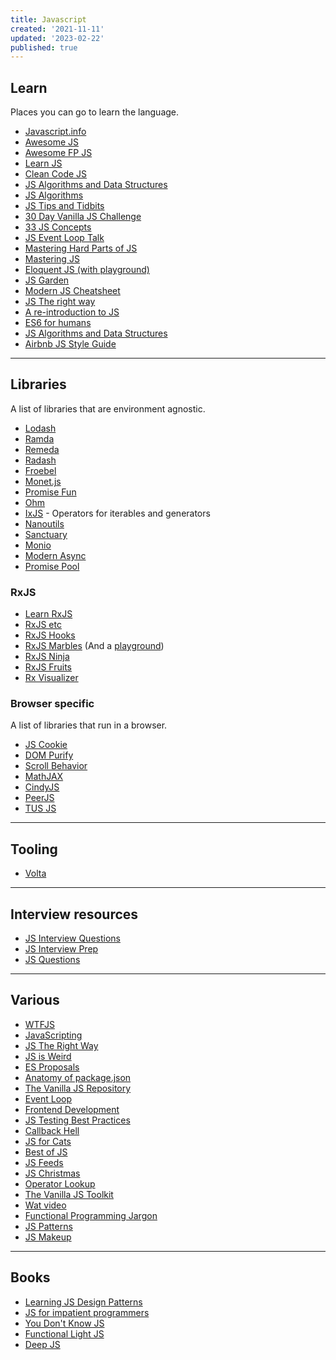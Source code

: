 ```yaml
---
title: Javascript
created: '2021-11-11'
updated: '2023-02-22'
published: true
---
```


## Learn

Places you can go to learn the language.

-   [Javascript.info](https://javascript.info/)
-   [Awesome JS](https://github.com/sorrycc/awesome-javascript)
-   [Awesome FP JS](https://github.com/stoeffel/awesome-fp-js)
-   [Learn JS](https://gitbook.gitbook.io/learn-javascript/)
-   [Clean Code JS](https://github.com/ryanmcdermott/clean-code-javascript)
-   [JS Algorithms and Data Structures](https://github.com/trekhleb/javascript-algorithms)
-   [JS Algorithms](https://github.com/TheAlgorithms/Javascript)
-   [JS Tips and Tidbits](https://github.com/nas5w/javascript-tips-and-tidbits)
-   [30 Day Vanilla JS Challenge](https://javascript30.com/)
-   [33 JS Concepts](https://github.com/leonardomso/33-js-concepts)
-   [JS Event Loop Talk](https://maximorlov.com/javascript-event-loop-talk/)
-   [Mastering Hard Parts of JS](https://dev.to/internettradie/mastering-hard-parts-of-javascript-callbacks-i-3aj0)
-   [Mastering JS](https://masteringjs.io/)
-   [Eloquent JS (with playground)](https://try.javascript.org.pl/)
-   [JS Garden](https://bonsaiden.github.io/JavaScript-Garden/)
-   [Modern JS Cheatsheet](https://github.com/mbeaudru/modern-js-cheatsheet)
-   [JS The right way](https://jstherightway.org/)
-   [A re-introduction to JS](https://developer.mozilla.org/en-US/docs/Web/JavaScript/A_re-introduction_to_JavaScript)
-   [ES6 for humans](https://github.com/metagrover/ES6-for-humans)
-   [JS Algorithms and Data Structures](https://www.freecodecamp.org/learn/javascript-algorithms-and-data-structures/)
-   [Airbnb JS Style Guide](https://github.com/airbnb/javascript)

---

## Libraries

A list of libraries that are environment agnostic.

-   [Lodash](https://lodash.com/)
-   [Ramda](https://ramdajs.com/)
-   [Remeda](https://github.com/remeda/remeda)
-   [Radash](https://github.com/rayepps/radash)
-   [Froebel](https://github.com/MathisBullinger/froebel)
-   [Monet.js](https://github.com/monet/monet.js)
-   [Promise Fun](https://github.com/sindresorhus/promise-fun)
-   [Ohm](https://github.com/harc/ohm)
-   [IxJS](https://github.com/ReactiveX/IxJS) - Operators for iterables and generators
-   [Nanoutils](https://github.com/nanoutils/nanoutils)
-   [Sanctuary](https://github.com/sanctuary-js/sanctuary)
-   [Monio](https://github.com/getify/monio)
-   [Modern Async](https://github.com/nicolas-van/modern-async)
-   [Promise Pool](https://github.com/supercharge/promise-pool)

### RxJS

-   [Learn RxJS](https://www.learnrxjs.io/)
-   [RxJS etc](https://github.com/cartant/rxjs-etc)
-   [RxJS Hooks](https://github.com/LeetCode-OpenSource/rxjs-hooks)
-   [RxJS Marbles](https://github.com/cartant/rxjs-marbles) (And a [playground](https://rxmarbles.com/))
-   [RxJS Ninja](https://github.com/rxjs-ninja/rxjs-ninja)
-   [RxJS Fruits](https://www.rxjs-fruits.com)
-   [Rx Visualizer](https://rxviz.com/)

### Browser specific

A list of libraries that run in a browser.

-   [JS Cookie](https://github.com/js-cookie/js-cookie)
-   [DOM Purify](https://github.com/cure53/DOMPurify)
-   [Scroll Behavior](https://github.com/taion/scroll-behavior)
-   [MathJAX](https://github.com/mathjax/MathJax)
-   [CindyJS](https://github.com/CindyJS/CindyJS)
-   [PeerJS](https://github.com/peers/peerjs)
-   [TUS JS](https://github.com/tus/tus-js-client)

---

## Tooling

-   [Volta](https://volta.sh/)

---

## Interview resources

-   [JS Interview Questions](https://mindmajix.com/javascript-interview-questions)
-   [JS Interview Prep](https://www.freecodecamp.org/news/javascript-interview-prep-cheatsheet/)
-   [JS Questions](https://github.com/lydiahallie/javascript-questions)

---

## Various

-   [WTFJS](https://github.com/denysdovhan/wtfjs)
-   [JavaScripting](https://www.javascripting.com/)
-   [JS The Right Way](https://jstherightway.org/)
-   [JS is Weird](https://jsisweird.com/)
-   [ES Proposals](https://www.proposals.es/)
-   [Anatomy of package.json](https://docs.npmjs.com/cli/v8/configuring-npm/package-json)
-   [The Vanilla JS Repository](https://vanillalist.top/)
-   [Event Loop](https://maximorlov.com/javascript-event-loop-talk/)
-   [Frontend Development](https://github.com/codingknite/frontend-development)
-   [JS Testing Best Practices](https://github.com/goldbergyoni/javascript-testing-best-practices)
-   [Callback Hell](http://callbackhell.com/)
-   [JS for Cats](http://jsforcats.com/)
-   [Best of JS](https://bestofjs.org/)
-   [JS Feeds](https://jsfeeds.com/)
-   [JS Christmas](https://www.javascript.christmas/)
-   [Operator Lookup](https://www.joshwcomeau.com/operator-lookup/)
-   [The Vanilla JS Toolkit](https://vanillajstoolkit.com/)
-   [Wat video](https://www.destroyallsoftware.com/talks/wat)
-   [Functional Programming Jargon](https://github.com/hemanth/functional-programming-jargon)
-   [JS Patterns](https://javascriptpatterns.vercel.app/patterns)
-   [JS Makeup](https://javascript.makeup/file/default)

---

## Books

-   [Learning JS Design Patterns](https://addyosmani.com/resources/essentialjsdesignpatterns/book)
-   [JS for impatient programmers](https://exploringjs.com/impatient-js/toc.html)
-   [You Don't Know JS](https://github.com/getify/You-Dont-Know-JS/blob/1st-ed/README.md)
-   [Functional Light JS](https://github.com/getify/functional-light-js)
-   [Deep JS](https://exploringjs.com/deep-js/index.html)
